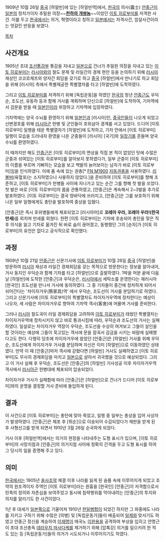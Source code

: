 1909년 10월 26일 [[중국]] [하얼빈]에 있는 [하얼빈역]에서, [[한국]]의 의사(義士) [[안중근]]이 [[일본]]의 정치가이자 추밀원 의장~~'''[[천하의 개쌍놈]]'''~~이었던 [[이토 히로부미]]를 저격한 사건. 이를 두고 [[한국]]에서는 의거, 혁명이라고 칭하고 [[일본]]에서는 저격사건, 암살사건이라는 엇갈린 반응을 보였다. 

[[목차]]
== 사건개요 == 
1905년 초대 [[조선통감부]] 통감을 지내고 [[일본]]으로 건너가 추밀원 의장을 지내고 있는 [[이토 히로부미]]는 [[러시아]]와의 철도 문제 및 러일간의 경제 현안 등을 논의하기 위해 [[러시아]] 재상인 코코흐체프와 양자간 회담을 갖기로 하고 [[중국]] [하얼빈]에서 만나기로 하고 회담을 위해 [러시아] 측에서 특별제공한 특별열차를 타고 [하얼빈]에 도착하였다. 

그리고 [[이토 히로부미]]를 저격하기 위해 [독립운동]을 하였던 [[한국]]의 청년 [[안중근]]도 우덕순, 조도선, 유동하 등과 함께 거사를 계획하며 단신으로 [하얼빈]에 도착하여, 기차역에서 검문을 받을 때 [[일본인]]이라 위장하고 기차역에 입장하였다. 

기차역에는 양국 수뇌를 환영하기 위해 [[일본인]]과 [러시아]인, [[중국인]]들이 나오게 되었고 신변경호를 위해 [[러시아]]군 헌병 및 군인들이 호위삼아 경계를 서고 있었다. 드디어 [이토 히로부미] 일행을 태운 특별열차가 [하얼빈]에 도착하고, 기차 안에서 [이토 히로부미] 일행이 모습을 드러내자 환영을 나온 군중들이 [러시아] [국기]와 [[일장기]]를 흔들며 양국 수뇌를 환영하였다. 

이 때까지만 해도 [[안중근]]은 [이토 히로부미]의 면상을 직접 본 적이 없었던 탓에 수많은 군중과 섞여있는 [이토 히로부미]를 알아보지 못하였다가, 일부 군중이 [이토 히로부미]의 이름을 부르며 기뻐하는 모습을 보고 백발의 늙어보이는 남자가 바로 [이토 히로부미]임을 인식하였다. 이에 품 속에 있는 권총[* [[FN M1900]] [[자동권총]]을 사용하였다. [[리볼버]](육혈포)는 소지하였으나 사용하지 않았다.]을 준비하여 [이토 히로부미]를 향해 조준하고, [이토 히로부미]가 헌병들 사이에 지나가고 있는 순간 그를 향해 첫 발을 쏘았다. 첫 발은 바로 [이토 히로부미]의 몸을 관통하였고, [안중근]은 계속해서 2~3발을 추가로 발포하였다. [이토 히로부미]는 결국 땅바닥에 쓰러지고, [안중근]은 그를 보호하기 위해 나온 일부 일행에게도 총탄을 발포하여 중상을 입혔다. 

[안중근]은 즉시 호위병들에게 체포되었고 [러시아어]로 '''꼬레아 우라, 꼬레아 우라!(한국 만세)'''를 외치며 만세를 외쳤다. 한편 [이토 히로부미]는 기차에 호송되어 총탄을 맞은 직후 의식을 잃고 기차로 옮겨진 뒤 바로 숨이 끊어졌고, 동행했던 그의 [손자]가 [이토 히로부미]의 유언은 없다고 공식적으로 확인했다.
== 과정 == 
1909년 10월 21일 [[안중근]]은 신문기사에 [[이토 히로부미]]가 10월 26일 [[중국]] [하얼빈]을 방문하여 [[러시아]] 재상과 러일간 경제회담을 갖는 목적으로 방문한다는 정보를 알아내어, 거사 동지인 우덕순과 함께 기차를 타고 [하얼빈]으로 출발하였다. 1박을 머문 끝에 다음날 [하얼빈]에 도착한 [안중근]과 우덕순은, [[러시아]]에서 세탁소를 운영한다는 재러시아 [한국인] 조도선을 만나서 거사에 동의하였다. 그 중 기차들이 중간에 정차하게 되어서 쉬어간다는 '차이자거우(蔡家具)역' 에서 우덕순, 조도선이 거사를 분담하기로 하였다. 그리고 신문기사에 [이토 히로부미]의 특별열차도 차이자거우역에 정차한다는 예상이 나오자, 세 사람은 차이자거우로 향하여 기차역 객사(客舍)에 머물며 거사를 준비한다. 

그러나 [[러시아]] 철도국이 러일 경제회담을 고려하여 [[이토 히로부미]]가 태웠던 특별열차는 차이자거우역에 정차시키지 않고 바로 통과시킴에 따라, 우덕순과 조도선의 거사는 실패하였다. 일설로는 차이자거우 역장이 우덕순, 조도선을 수상히 여겨보고 그들이 살인을 할 것이라는 예상에 그들이 묵고있는 객사에 문을 잠궈서 감금을 시키는 바람에 실패했다고도 한다. 다행히 당초에 차이자거우에 왔었던 [안중근]은 [하얼빈] 거사를 위해 우덕순, 조도선에게 차이자거우 거사를 분담하며 자신은 이미 [하얼빈]으로 이동하였던 상태였다. 만약 이 때 [안중근]마저 객사에 갇혔다면 [하얼빈] 거사도 실패하였고 [이토 히로부미]도 무사히 경제회담을 마치고 [[일본]]으로 살아서 귀국했을 것으로 예상되었다. 그리고 이 거사 실패 후 우덕순, 조도선은 [안중근]의 [하얼빈] 거사성공 이후 차이자거우역 객사에서 [[러시아]]군 헌병대에 체포되어 압송되었다.

차이자거우 거사가 실패함에 따라 [안중근]은 [하얼빈]으로 건너가 드디어 [이토 히로부미]와의 운명을 결정할 거사 준비에 돌입하게 된다. 

== 결과 == 
이 사건으로 [이토 히로부미]는 총탄에 맞아 죽었고, 일행 중 일부는 총상을 입어 사상자가 발생하였다. [안중근]은 체포 후 [뤼순]으로 이송되어 수감되었다가 재판을 받게 된 후 사형선고를 받게 되면서 1910년 3월 26일 순국하게 되었다. 

거사 이후 [하얼빈역]에서는 의거의 현장을 나타내주는 도형 표시가 있으며, [이토 히로부미]의 사망지점과 [안중근]의 의거지점 사이에 정확히 간격을 두고 도형 표시를 하여 그 당시의 일을 증명해 주고 있다. 

== 의미 == 
[[한국]]에서는 1905년 [[을사조약]] 체결 이후 나라를 잃게 된 슬픔 속에 이루어지게 되었고 조약의 원조격이자 주역인 [이토 히로부미]라는 원흉을 [한국인] [안중근]이 저격함으로서 민족의 정의와 자존심을 보여주었고 동시에 침략행위를 막아내려는 [안중근]의 투지와 의지를 알리기도 한 사건이었다. 

1년 후 대세가 [[일본]]쪽으로 기울어져 1910년 [[한일병합]]이 되었긴 하지만 그 와중에도 나라를 지키고 구하기 위해 수많은 [의병] 및 [독립운동가]들이 배출되어 [[일제]]와 맞서기도 하였고 안중근 정신을 계승하여 [[이재명]]이 매국노 [[이완용]]을 공격하여 부상을 입히고 안명근이 초대 조선총독 [[데라우치 마사다케]]를 제거하기 위해 [압록강] 의거를 일으키려 한 적도 있는 등 [독립운동가]들의 의거가 시도되거나 이루어지기도 하였다.
